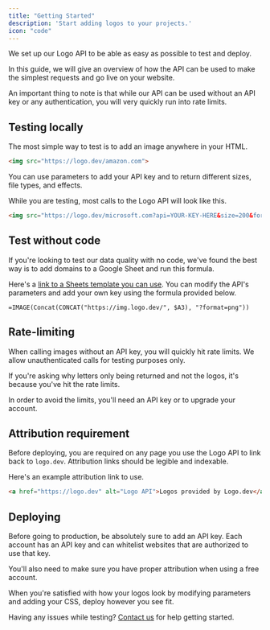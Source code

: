```yaml
---
title: "Getting Started"
description: 'Start adding logos to your projects.'
icon: "code"
---
```


We set up our Logo API to be able as easy as possible to test and deploy. 

In this guide, we will give an overview of how the API can be used to make the simplest requests and go live on your website.

An important thing to note is that while our API can be used without an API key or any authentication, you will very quickly run into rate limits.

## Testing locally

The most simple way to test is to add an image anywhere in your HTML. 

```html
<img src="https://logo.dev/amazon.com">
```

You can use parameters to add your API key and to return different sizes, file types, and effects.

While you are testing, most calls to the Logo API will look like this.

```html
<img src="https://logo.dev/microsoft.com?api=YOUR-KEY-HERE&size=200&format=png">
```

## Test without code

If you're looking to test our data quality with no code, we've found the best way is to add domains to a Google Sheet and run this formula.

Here's a [link to a Sheets template you can use](https://docs.google.com/spreadsheets/d/1AiJlP71J-GHIYDiOyl33gKsA0utpSzImagS7in5YfAQ/edit?usp=sharing). You can modify the API's parameters and add your own key using the formula provided below.

```
=IMAGE(Concat(CONCAT("https://img.logo.dev/", $A3), "?format=png"))
```

## Rate-limiting

When calling images without an API key, you will quickly hit rate limits. We allow unauthenticated calls for testing purposes only. 

If you're asking why letters only being returned and not the logos, it's because you've hit the rate limits. 

In order to avoid the limits, you'll need an API key or to upgrade your account.

## Attribution requirement 

Before deploying, you are required on any page you use the Logo API to link back to `logo.dev`. Attribution links should be legible and indexable.

Here's an example attribution link to use.

```html
<a href="https://logo.dev" alt="Logo API">Logos provided by Logo.dev</a>
```

## Deploying 

Before going to production, be absolutely sure to add an API key. Each account has an API key and can whitelist websites that are authorized to use that key. 

You'll also need to make sure you have proper attribution when using a free account. 

When you're satisfied with how your logos look by modifying parameters and adding your CSS, deploy however you see fit.

Having any issues while testing? [Contact us](mailto:team@logo.dev) for help getting started.



